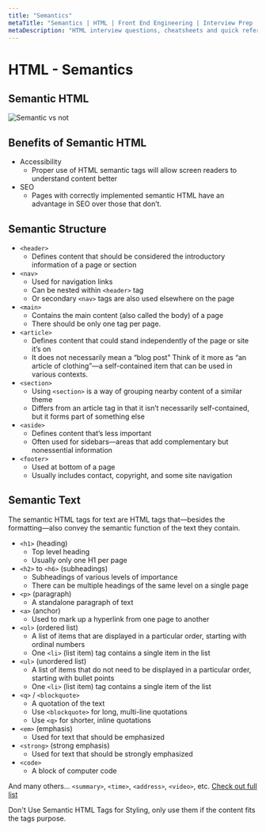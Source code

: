 ```yaml
---
title: "Semantics"
metaTitle: "Semantics | HTML | Front End Engineering | Interview Prep | Tiffany Lea"
metaDescription: "HTML interview questions, cheatsheets and quick reference"
---
```


# HTML - Semantics

## Semantic HTML

<img
  class="imgPadding"
  src="/files/images/semantic-vs-not.png"
  alt="Semantic vs not"
/>

## Benefits of Semantic HTML

- Accessibility
  - Proper use of HTML semantic tags will allow screen readers to understand content better
- SEO
  - Pages with correctly implemented semantic HTML have an advantage in SEO over those that don’t.

## Semantic Structure

- `<header>`
  - Defines content that should be considered the introductory information of a page or section
- `<nav>`
  - Used for navigation links
  - Can be nested within `<header>` tag
  - Or secondary `<nav>` tags are also used elsewhere on the page
- `<main>`
  - Contains the main content (also called the body) of a page
  - There should be only one tag per page.
- `<article>`
  - Defines content that could stand independently of the page or site it’s on
  - It does not necessarily mean a “blog post” Think of it more as “an article of clothing”—a self-contained item that can be used in various contexts.
- `<section>`
  - Using `<section>` is a way of grouping nearby content of a similar theme
  - Differs from an article tag in that it isn’t necessarily self-contained, but it forms part of something else
- `<aside>`
  - Defines content that’s less important
  - Often used for sidebars—areas that add complementary but nonessential information
- `<footer>`
  - Used at bottom of a page
  - Usually includes contact, copyright, and some site navigation

## Semantic Text

The semantic HTML tags for text are HTML tags that—besides the formatting—also convey the semantic function of the text they contain.

- `<h1>` (heading)
  - Top level heading
  - Usually only one H1 per page
- `<h2>` to `<h6>` (subheadings)
  - Subheadings of various levels of importance
  - There can be multiple headings of the same level on a single page
- `<p>` (paragraph)
  - A standalone paragraph of text
- `<a>` (anchor)
  - Used to mark up a hyperlink from one page to another
- `<ol>` (ordered list)
  - A list of items that are displayed in a particular order, starting with ordinal numbers
  - One `<li>` (list item) tag contains a single item in the list
- `<ul>` (unordered list)
  - A list of items that do not need to be displayed in a particular order, starting with bullet points
  - One `<li>` (list item) tag contains a single item of the list
- `<q>` / `<blockquote>`
  - A quotation of the text
  - Use `<blockquote>` for long, multi-line quotations
  - Use `<q>` for shorter, inline quotations
- `<em>` (emphasis)
  - Used for text that should be emphasized
- `<strong>` (strong emphasis)
  - Used for text that should be strongly emphasized
- `<code>`
  - A block of computer code

And many others... `<summary>`, `<time>`, `<address>`, `<video>`, etc. [Check out full list](https://www.w3schools.com/TAGS/default.asp)

Don't Use Semantic HTML Tags for Styling, only use them if the content fits the tags purpose.
